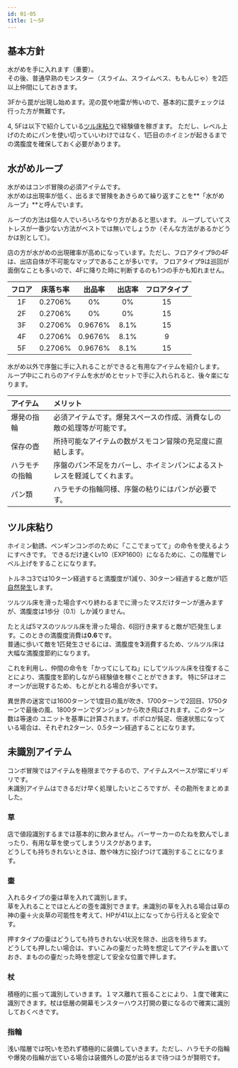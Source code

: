 ```yaml
---
id: 01-05
title: 1～5F
---
```



## 基本方針
<BasicPolicy>
水がめを手に入れます（重要）。<br />
その後、普通早熟のモンスター（スライム、スライムベス、ももんじゃ）を2匹以上仲間にしておきます。
</BasicPolicy>

3Fから罠が出現し始めます。泥の罠や地雷が怖いので、基本的に罠チェックは行った方が無難です。

4, 5Fは以下で紹介している[ツル床粘り](#ツル床粘り)で経験値を稼ぎます。
ただし、レベル上げのためにパンを使い切っていいわけではなく、1匹目のホイミンが起きるまでの満腹度を確保しておく必要があります。

## 水がめループ
水がめはコンボ冒険の必須アイテムです。  
水がめは出現率が低く、出るまで冒険をあきらめて繰り返すことを**「水がめループ」**と呼んでいます。

ループの方法は個々人でいろいろなやり方があると思います。
ループしていてストレスが一番少ない方法がベストでは無いでしょうか（そんな方法があるかどうかは別として）。

店の方が水がめの出現確率が高めになっています。ただし、フロアタイプ9の4Fは、出店自体が不可能なマップであることが多いです。
フロアタイプ9は巡回が面倒なことも多いので、4Fに降りた時に判断するのも1つの手かも知れません。

|フロア|床落ち率|出品率|出店率|フロアタイプ|
|:---:|:---:|:---:|:---:|:---:|
| 1F | 0.2706% | 0%      | 0%   | 15|
| 2F | 0.2706% | 0%      | 0%   | 15|
| 3F | 0.2706% | 0.9676% | 8.1% | 15|
| 4F | 0.2706% | 0.9676% | 8.1% | 9 |
| 5F | 0.2706% | 0.9676% | 8.1% | 15|

水がめ以外で序盤に手に入れることができると有用なアイテムを紹介します。  
ループ中にこれらのアイテムを水がめとセットで手に入れられると、後々楽になります。

|アイテム|メリット|
|:---|:---|
|爆発の指輪|必須アイテムです。爆発スペースの作成、消費なしの敵の処理等が可能です。|
|保存の壺|所持可能なアイテムの数がスモコン冒険の充足度に直結します。|
|ハラモチの指輪|序盤のパン不足をカバーし、ホイミンパンによるストレスを軽減してくれます。|
|パン類|ハラモチの指輪同様、序盤の粘りにはパンが必要です。|


## ツル床粘り
ホイミン勧誘、ペンギンコンボのために「ここでまってて」の命令を使えるようにすべきです。
できるだけ速くLv10（EXP1600）になるために、この階層でレベル上げをすることになります。

トルネコ3では10ターン経過すると満腹度が1減り、30ターン経過すると敵が1匹[自然発生](../combo/natural-generation)します。

ツルツル床を滑った場合すべり終わるまでに滑ったマスだけターンが進みますが、満腹度は1歩分（0.1）しか減りません。

たとえば5マスのツルツル床を滑った場合、6回行き来すると敵が1匹発生します。このときの満腹度消費は**0.6**です。  
普通に歩いて敵を1匹発生させるには、満腹度を**3**消費するため、ツルツル床は大幅な満腹度節約になります。

これを利用し、仲間の命令を「かってにしてね」にしてツルツル床を往復することにより、満腹度を節約しながら経験値を稼ぐことができます。
特に5Fはオニオーンが出現するため、もとがとれる場合が多いです。

異世界の迷宮では1600ターンで1度目の風が吹き、1700ターンで2回目、1750ターンで最後の風、1800ターンでダンジョンから吹き飛ばされます。このターン数は等速の
ユニットを基準に計算されます。ポポロが鈍足、倍速状態になっている場合は、それぞれ2ターン、0.5ターン経過することになります。


## 未識別アイテム
コンボ冒険ではアイテムを極限までケチるので、アイテムスペースが常にギリギリです。  
未識別アイテムはできるだけ早く処理したいところですが、その勘所をまとめました。

### 草
店で値段識別するまでは基本的に飲みません。バーサーカーのたねを飲んでしまったり、有用な草を使ってしまうリスクがあります。  
どうしても持ちきれないときは、敵や味方に投げつけて識別することになります。

### 壷
入れるタイプの壷は草を入れて識別します。  
草を入れることでほとんどの壺を識別できます。未識別の草を入れる場合は草の神の壷＋火炎草の可能性を考えて、HPが41以上になってから行えると安全です。

押すタイプの壷はどうしても持ちきれない状況を除き、出店を待ちます。  
どうしても押したい場合は、すいこみの壷だった時を想定してアイテムを置いておき、まものの壷だった時を想定して安全な位置で押します。

### 杖
積極的に振って識別していきます。１マス離れて振ることにより、１度で確実に識別できます。杖は低層の開幕モンスターハウス打開の要になるので確実に識別しておくべきです。

### 指輪
浅い階層では呪いを恐れず積極的に装備していきます。ただし、ハラモチの指輪や爆発の指輪が出ている場合は装備外しの罠が出るまで待つほうが賢明です。

